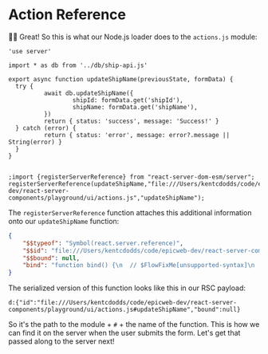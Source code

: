 # Action Reference

👨‍💼 Great! So this is what our Node.js loader does to the `actions.js` module:

```
'use server'

import * as db from '../db/ship-api.js'

export async function updateShipName(previousState, formData) {
  try {
          await db.updateShipName({
                  shipId: formData.get('shipId'),
                  shipName: formData.get('shipName'),
          })
          return { status: 'success', message: 'Success!' }
  } catch (error) {
          return { status: 'error', message: error?.message || String(error) }
  }
}


;import {registerServerReference} from "react-server-dom-esm/server";
registerServerReference(updateShipName,"file:///Users/kentcdodds/code/epicweb-dev/react-server-components/playground/ui/actions.js","updateShipName");
```

The `registerServerReference` function attaches this additional information onto
our `updateShipName` function:

```json
{
	"$$typeof": "Symbol(react.server.reference)",
	"$$id": "file:///Users/kentcdodds/code/epicweb-dev/react-server-components/playground/ui/actions.js#updateShipName",
	"$$bound": null,
	"bind": "function bind() {\n  // $FlowFixMe[unsupported-syntax]\n  var newFn = FunctionBind.apply(this, arguments);\n\n  if (this.$$typeof === SERVER_REFERENCE_TAG) {\n    // $FlowFixMe[method-unbinding]\n    var args = ArraySlice.call(arguments, 1);\n    return Object.defineProperties(newFn, {\n      $$typeof: {\n        value: SERVER_REFERENCE_TAG\n      },\n      $$id: {\n        value: this.$$id\n      },\n      $$bound: {\n        value: this.$$bound ? this.$$bound.concat(args) : args\n      },\n      bind: {\n        value: bind\n      }\n    });\n  }\n\n  return newFn;\n}"
}
```

The serialized version of this function looks like this in our RSC payload:

```
d:{"id":"file:///Users/kentcdodds/code/epicweb-dev/react-server-components/playground/ui/actions.js#updateShipName","bound":null}
```

So it's the path to the module + `#` + the name of the function. This is how we
can find it on the server when the user submits the form. Let's get that passed
along to the server next!
